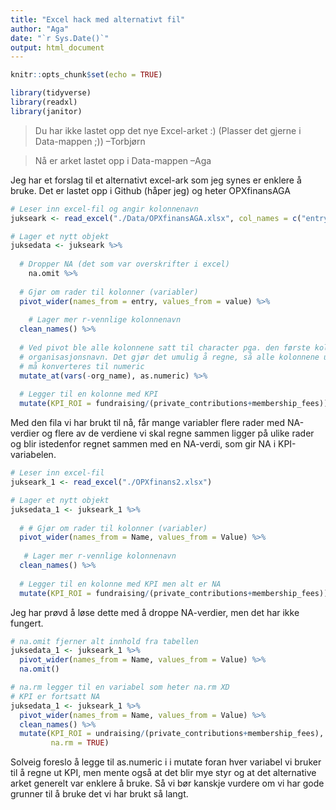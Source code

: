 ```yaml
---
title: "Excel hack med alternativt fil"
author: "Aga"
date: "`r Sys.Date()`"
output: html_document
---
```


```r
knitr::opts_chunk$set(echo = TRUE)

library(tidyverse)
library(readxl)
library(janitor)

```

>Du har ikke lastet opp det nye Excel-arket :) (Plasser det gjerne i Data-mappen ;)) --Torbjørn

>Nå er arket lastet opp i Data-mappen
--Aga

Jeg har et forslag til et alternativt excel-ark som jeg synes er enklere å bruke. Det er lastet opp i Github (håper jeg) og heter OPXfinansAGA 

```r
# Leser inn excel-fil og angir kolonnenavn
jukseark <- read_excel("./Data/OPXfinansAGA.xlsx", col_names = c("entry", "value"))

# Lager et nytt objekt
juksedata <- jukseark %>%
  
  # Dropper NA (det som var overskrifter i excel)
    na.omit %>%
  
  # Gjør om rader til kolonner (variabler)
  pivot_wider(names_from = entry, values_from = value) %>%
  
    # Lager mer r-vennlige kolonnenavn
  clean_names() %>% 
  
  # Ved pivot ble alle kolonnene satt til character pga. den første kolonnen med 
  # organisasjonsnavn. Det gjør det umulig å regne, så alle kolonnene unntatt den første
  # må konverteres til numeric
  mutate_at(vars(-org_name), as.numeric) %>%
  
  # Legger til en kolonne med KPI
  mutate(KPI_ROI = fundraising/(private_contributions+membership_fees))
```

Med den fila vi har brukt til nå, får mange variabler flere rader med NA-verdier og flere av de verdiene vi skal regne sammen ligger på ulike rader og blir istedenfor regnet sammen med en NA-verdi, som gir NA i KPI-variabelen.  

```r
# Leser inn excel-fil
jukseark_1 <- read_excel("./OPXfinans2.xlsx")

# Lager et nytt objekt
juksedata_1 <- jukseark_1 %>% 
  
  # # Gjør om rader til kolonner (variabler)
  pivot_wider(names_from = Name, values_from = Value) %>% 
  
   # Lager mer r-vennlige kolonnenavn
  clean_names() %>% 
  
  # Legger til en kolonne med KPI men alt er NA
  mutate(KPI_ROI = fundraising/(private_contributions+membership_fees))

```

Jeg har prøvd å løse dette med å droppe NA-verdier, men det har ikke fungert.

```r

# na.omit fjerner alt innhold fra tabellen
juksedata_1 <- jukseark_1 %>% 
  pivot_wider(names_from = Name, values_from = Value) %>% 
  na.omit()

# na.rm legger til en variabel som heter na.rm XD
# KPI er fortsatt NA
juksedata_1 <- jukseark_1 %>% 
  pivot_wider(names_from = Name, values_from = Value) %>%
  clean_names() %>% 
  mutate(KPI_ROI = undraising/(private_contributions+membership_fees), 
         na.rm = TRUE)

```

Solveig foreslo å legge til as.numeric i i mutate foran hver variabel vi bruker til å regne ut KPI, men mente også at det blir mye styr og at det alternative arket generelt var enklere å bruke. Så vi bør kanskje vurdere om vi har gode grunner til å bruke det vi har brukt så langt.
